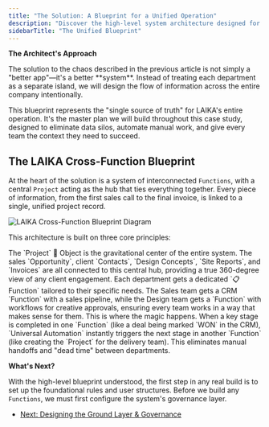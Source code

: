 ```yaml
---
title: "The Solution: A Blueprint for a Unified Operation"
description: "Discover the high-level system architecture designed for LAIKA, creating a single source of truth that connects Sales, Projects, Design, and Finance."
sidebarTitle: "The Unified Blueprint"
---
```


**The Architect's Approach**

<Info>
The solution to the chaos described in the previous article is not simply a "better app"—it's a better **system**. Instead of treating each department as a separate island, we will design the flow of information across the entire company intentionally.

This blueprint represents the "single source of truth" for LAIKA's entire operation. It's the master plan we will build throughout this case study, designed to eliminate data silos, automate manual work, and give every team the context they need to succeed.
</Info>

## **The LAIKA Cross-Function Blueprint**

At the heart of the solution is a system of interconnected `Functions`, with a central `Project` acting as the hub that ties everything together. Every piece of information, from the first sales call to the final invoice, is linked to a single, unified project record.

![LAIKA Cross-Function Blueprint Diagram](https://path/to/laika-cross-function-blueprint.png)

This architecture is built on three core principles:

<CardGroup cols={3}>
  <Card title="1. A Central Project Hub" icon="sitemap" iconType="duotone">
    The `Project` 🧊 Object is the gravitational center of the entire system. The sales `Opportunity`, client `Contacts`, `Design Concepts`, `Site Reports`, and `Invoices` are all connected to this central hub, providing a true 360-degree view of any client engagement.
  </Card>
  <Card title="2. Dedicated Functions for Each Team" icon="users-gear" iconType="duotone">
    Each department gets a dedicated `📋 Function` tailored to their specific needs. The Sales team gets a CRM `Function` with a sales pipeline, while the Design team gets a `Function` with workflows for creative approvals, ensuring every team works in a way that makes sense for them.
  </Card>
  <Card title="3. Seamless Automated Handoffs" icon="arrows-spin" iconType="duotone">
    This is where the magic happens. When a key stage is completed in one `Function` (like a deal being marked `WON` in the CRM), `Universal Automation` instantly triggers the next stage in another `Function` (like creating the `Project` for the delivery team). This eliminates manual handoffs and "dead time" between departments.
  </Card>
</CardGroup>

**What's Next?**

With the high-level blueprint understood, the first step in any real build is to set up the foundational rules and user structures. Before we build any `Functions`, we must first configure the system's governance layer.

- [Next: Designing the Ground Layer & Governance](/build-playbooks/01-flagship-case-study-laika/master-plan/designing-the-ground-layer-governance)